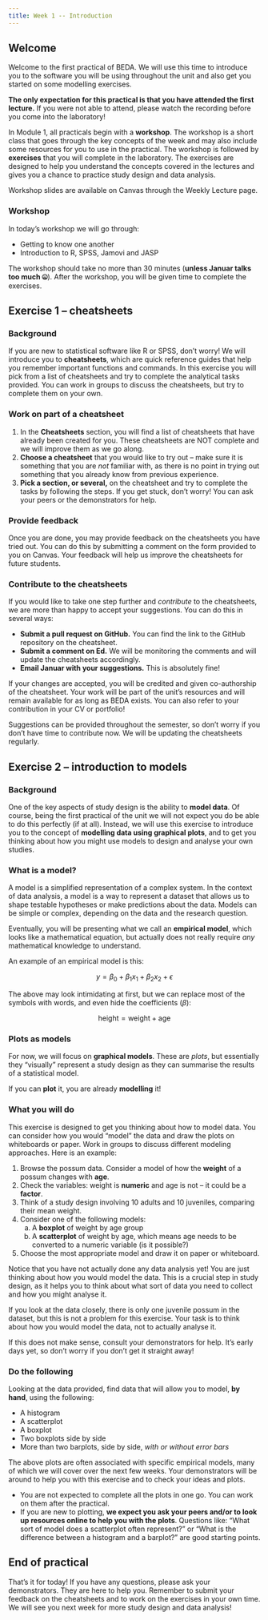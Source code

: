 ```yaml
---
title: Week 1 -- Introduction
---
```


## Welcome
Welcome to the first practical of BEDA. We will use this time to introduce you to the software you will be using throughout the unit and also get you started on some modelling exercises.

**The only expectation for this practical is that you have attended the first lecture.** If you were not able to attend, please watch the recording before you come into the laboratory!

In Module 1, all practicals begin with a **workshop**. The workshop is a short class that goes through the key concepts of the week and may also include some resources for you to use in the practical. The workshop is followed by **exercises** that you will complete in the laboratory. The exercises are designed to help you understand the concepts covered in the lectures and gives you a chance to practice study design and data analysis.

Workshop slides are available on Canvas through the Weekly Lecture page.

### Workshop
In today's workshop we will go through:

- Getting to know one another
- Introduction to R, SPSS, Jamovi and JASP

The workshop should take no more than 30 minutes (**unless Januar talks too much 🤐**). After the workshop, you will be given time to complete the exercises. 


## Exercise 1 -- cheatsheets

### Background
If you are new to statistical software like R or SPSS, don't worry! We will introduce you to **cheatsheets**, which are quick reference guides that help you remember important functions and commands. In this exercise you will pick from a list of cheatsheets and try to complete the analytical tasks provided. You can work in groups to discuss the cheatsheets, but try to complete them on your own.

### Work on part of a cheatsheet
1. In the **Cheatsheets** section, you will find a list of cheatsheets that have already been created for you. These cheatsheets are NOT complete and we will improve them as we go along.
2. **Choose a cheatsheet** that you would like to try out -- make sure it is something that you are *not* familiar with, as there is no point in trying out something that you already know from previous experience.
3. **Pick a section, or several,** on the cheatsheet and try to complete the tasks by following the steps. If you get stuck, don't worry! You can ask your peers or the demonstrators for help.

### Provide feedback 
Once you are done, you may provide feedback on the cheatsheets you have tried out. You can do this by submitting a comment on the form provided to you on Canvas. Your feedback will help us improve the cheatsheets for future students.


### Contribute to the cheatsheets
If you would like to take one step further and *contribute* to the cheatsheets, we are more than happy to accept your suggestions. You can do this in several ways:

- **Submit a pull request on GitHub.** You can find the link to the GitHub repository on the cheatsheet.
- **Submit a comment on Ed.** We will be monitoring the comments and will update the cheatsheets accordingly.
- **Email Januar with your suggestions.** This is absolutely fine!

If your changes are accepted, you will be credited and given co-authorship of the cheatsheet. Your work will be part of the unit's resources and will remain available for as long as BEDA exists. You can also refer to your contribution in your CV or portfolio!

::: callout-tip
Suggestions can be provided throughout the semester, so don't worry if you don't have time to contribute now. We will be updating the cheatsheets regularly.
:::


## Exercise 2 -- introduction to models



### Background

One of the key aspects of study design is the ability to **model data**.  Of course, being the first practical of the unit we will not expect you do be able to do this perfectly (if at all). Instead, we will use this exercise to introduce you to the concept of **modelling data using graphical plots**, and to get you thinking about how you might use models to design and analyse your own studies.


### What is a model?

A model is a simplified representation of a complex system. In the context of data analysis, a model is a way to represent a dataset that allows us to shape testable hypotheses or make predictions about the data. Models can be simple or complex, depending on the data and the research question.

Eventually, you will be presenting what we call an **empirical model**, which looks like a mathematical equation, but actually does not really require *any* mathematical knowledge to understand.


An example of an empirical model is this:

$$y = \beta_0 + \beta_1 x_1 + \beta_2 x_2 + \epsilon$$

The above may look intimidating at first, but we can replace most of the symbols with words, and even hide the coefficients ($\beta$):

$$\text{height} = \text{weight} + \text{age}$$

### Plots as models

For now, we will focus on **graphical models**. These are *plots*, but essentially they "visually" represent a study design as they can summarise the results of a statistical model.

::: callout-tip
If you can **plot** it, you are already **modelling** it!
:::

### What you will do

This exercise is designed to get you thinking about how to model data. You can consider how you would "model" the data and draw the plots on whiteboards or paper. Work in groups to discuss different modeling approaches. Here is an example:

1. Browse the possum data. Consider a model of how the **weight** of a possum changes with **age**.
2. Check the variables: weight is **numeric** and age is not -- it could be a **factor**.
3. Think of a study design involving 10 adults and 10 juveniles, comparing their mean weight.
4. Consider one of the following models:
    a. A **boxplot** of weight by age group
    b. A **scatterplot** of weight by age, which means age needs to be converted to a numeric variable (is it possible?)
5. Choose the most appropriate model and draw it on paper or whiteboard.

Notice that you have not actually done any data analysis yet! You are just thinking about how you would model the data. This is a crucial step in study design, as it helps you to think about what sort of data you need to collect and how you might analyse it.

::: callout-important
If you look at the data closely, there is only one juvenile possum in the dataset, but this is not a problem for this exercise. Your task is to think about how you would model the data, not to actually analyse it.
:::

If this does not make sense, consult your demonstrators for help. It's early days yet, so don't worry if you don't get it straight away!

### Do the following

Looking at the data provided, find data that will allow you to model, **by hand**, using the following:

- A histogram
- A scatterplot
- A boxplot
- Two boxplots side by side
- More than two barplots, side by side, *with or without error bars*

The above plots are often associated with specific empirical models, many of which we will cover over the next few weeks. Your demonstrators will be around to help you with this exercise and to check your ideas and plots.

::: callout-tip
- You are not expected to complete all the plots in one go. You can work on them after the practical.
- If you are new to plotting, **we expect you ask your peers and/or to look up resources online to help you with the plots**. Questions like: "What sort of model does a scatterplot often represent?" or "What is the difference between a histogram and a barplot?" are good starting points.
:::

## End of practical

That's it for today! If you have any questions, please ask your demonstrators. They are here to help you. Remember to submit your feedback on the cheatsheets and to work on the exercises in your own time. We will see you next week for more study design and data analysis!